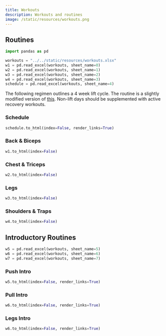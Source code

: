 ```yaml
---
title: Workouts
description: Workouts and routines
image: /static/resources/workouts.png
---
```


## Routines

```python
import pandas as pd

workouts = "../../static/resources/workouts.xlsx"
w1 = pd.read_excel(workouts, sheet_name=0)
w2 = pd.read_excel(workouts, sheet_name=1)
w3 = pd.read_excel(workouts, sheet_name=2)
w4 = pd.read_excel(workouts, sheet_name=3)
schedule = pd.read_excel(workouts, sheet_name=4)
```

The following regimen outlines a 4 week lift cycle. The routine is a slightly modified version of [this](https://jackedgorilla.com/chris-pratt-workout-routine/). Non-lift days should be supplemented with active recovery workouts.

### Schedule

```python
schedule.to_html(index=False, render_links=True)
```

### Back & Biceps

```python
w1.to_html(index=False)
```

### Chest & Triceps

```python
w2.to_html(index=False)
```

### Legs

```python
w3.to_html(index=False)
```

### Shoulders & Traps

```python
w4.to_html(index=False)
```

## Introductory Routines

```python
w5 = pd.read_excel(workouts, sheet_name=5)
w6 = pd.read_excel(workouts, sheet_name=6)
w7 = pd.read_excel(workouts, sheet_name=7)
```

### Push Intro

```python
w5.to_html(index=False, render_links=True)
```

### Pull Intro

```python
w6.to_html(index=False, render_links=True)
```

### Legs Intro

```python
w6.to_html(index=False, render_links=True)
```
